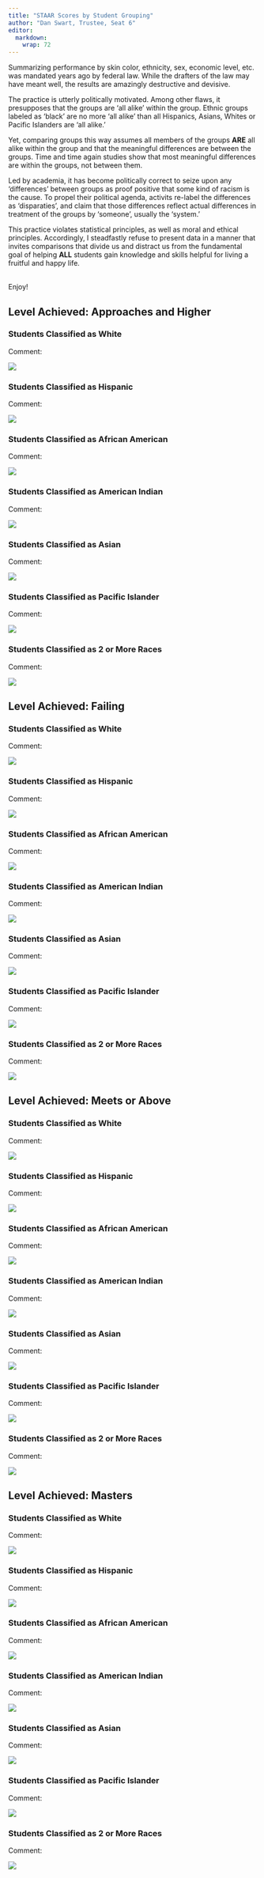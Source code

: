 ```yaml
---
title: "STAAR Scores by Student Grouping"
author: "Dan Swart, Trustee, Seat 6"
editor: 
  markdown: 
    wrap: 72
---
```


Summarizing performance by skin color, ethnicity, sex, economic level,
etc. was mandated years ago by federal law. While the drafters of the
law may have meant well, the results are amazingly destructive and
devisive.

The practice is utterly politically motivated. Among other flaws, it
presupposes that the groups are 'all alike' within the group. Ethnic
groups labeled as 'black' are no more 'all alike' than all Hispanics,
Asians, Whites or Pacific Islanders are 'all alike.'

Yet, comparing groups this way assumes all members of the groups **ARE**
all alike within the group and that the meaningful differences are
between the groups. Time and time again studies show that most
meaningful differences are within the groups, not between them.

Led by academia, it has become politically correct to seize upon any
'differences' between groups as proof positive that some kind of racism
is the cause. To propel their political agenda, activits re-label the
differences as 'disparaties', and claim that those differences reflect
actual differences in treatment of the groups by 'someone', usually the
'system.'

This practice violates statistical principles, as well as moral and
ethical principles. Accordingly, I steadfastly refuse to present data in
a manner that invites comparisons that divide us and distract us from
the fundamental goal of helping **ALL** students gain knowledge and
skills helpful for living a fruitful and happy life.

\vspace{0.5in}

<br> Enjoy!

\clearpage

## Level Achieved: Approaches and Higher

### Students Classified as White

Comment:

![](png_Standardized_Scores/Standardized_ScoresWhitescoreAllApproaches_or_Above19952023.png)

\clearpage

### Students Classified as Hispanic

Comment:

![](png_Standardized_Scores/Standardized_ScoresHispanicscoreAllApproaches_or_Above19952023.png)

\clearpage

### Students Classified as African American

Comment:

![](png_Standardized_Scores/Standardized_ScoresAfricanAmericanscoreAllApproaches_or_Above19952023.png)

\clearpage

### Students Classified as American Indian

Comment:

![](png_Standardized_Scores/Standardized_ScoresAmericanIndianscoreAllApproaches_or_Above19952023.png)

\clearpage

### Students Classified as Asian

Comment:

![](png_Standardized_Scores/Standardized_ScoresAsianscoreAllApproaches_or_Above19952023.png)

\clearpage

### Students Classified as Pacific Islander

Comment:

![](png_Standardized_Scores/Standardized_ScoresPacificIslanderscoreAllApproaches_or_Above19952023.png)

\clearpage

### Students Classified as 2 or More Races

Comment:

![](png_Standardized_Scores/Standardized_Scores2orMoreRacesscoreAllApproaches_or_Above19952023.png)

\clearpage

## Level Achieved: Failing

### Students Classified as White

Comment:

![](png_Standardized_Scores/Standardized_ScoresWhitescoreAllFailing19952023.png)

\clearpage

### Students Classified as Hispanic

Comment:

![](png_Standardized_Scores/Standardized_ScoresHispanicscoreAllFailing19952023.png)

\clearpage

### Students Classified as African American

Comment:

![](png_Standardized_Scores/Standardized_ScoresAfricanAmericanscoreAllFailing19952023.png)

\clearpage

### Students Classified as American Indian

Comment:

![](png_Standardized_Scores/Standardized_ScoresAmericanIndianscoreAllFailing19952023.png)

\clearpage

### Students Classified as Asian

Comment:

![](png_Standardized_Scores/Standardized_ScoresAsianscoreAllFailing19952023.png)

\clearpage

### Students Classified as Pacific Islander

Comment:

![](png_Standardized_Scores/Standardized_ScoresPacificIslanderscoreAllFailing19952023.png)

\clearpage

### Students Classified as 2 or More Races

Comment:

![](png_Standardized_Scores/Standardized_Scores2orMoreRacesscoreAllFailing19952023.png)

\clearpage

## Level Achieved: Meets or Above

### Students Classified as White

Comment:

![](png_Standardized_Scores/Standardized_ScoresWhitescoreAllMeets_or_Above19952023.png)

\clearpage

### Students Classified as Hispanic

Comment:

![](png_Standardized_Scores/Standardized_ScoresHispanicscoreAllMeets_or_Above19952023.png)

\clearpage

### Students Classified as African American

Comment:

![](png_Standardized_Scores/Standardized_ScoresAfricanAmericanscoreAllMeets_or_Above19952023.png)

\clearpage

### Students Classified as American Indian

Comment:

![](png_Standardized_Scores/Standardized_ScoresAmericanIndianscoreAllMeets_or_Above19952023.png)

\clearpage

### Students Classified as Asian

Comment:

![](png_Standardized_Scores/Standardized_ScoresAsianscoreAllMeets_or_Above19952023.png)

\clearpage

### Students Classified as Pacific Islander

Comment:

![](png_Standardized_Scores/Standardized_ScoresPacificIslanderscoreAllMeets_or_Above19952023.png)

\clearpage

### Students Classified as 2 or More Races

Comment:

![](png_Standardized_Scores/Standardized_Scores2orMoreRacesscoreAllMeets_or_Above19952023.png)

\clearpage

## Level Achieved: Masters

### Students Classified as White

Comment:

![](png_Standardized_Scores/Standardized_ScoresWhitescoreAllMasters19952023.png)

\clearpage

### Students Classified as Hispanic

Comment:

![](png_Standardized_Scores/Standardized_ScoresHispanicscoreAllMasters19952023.png)

\clearpage

### Students Classified as African American

Comment:

![](png_Standardized_Scores/Standardized_ScoresAfricanAmericanscoreAllMasters19952023.png)

\clearpage

### Students Classified as American Indian

Comment:

![](png_Standardized_Scores/Standardized_ScoresAmericanIndianscoreAllMasters19952023.png)

\clearpage

### Students Classified as Asian

Comment:

![](png_Standardized_Scores/Standardized_ScoresAsianscoreAllMasters19952023.png)

\clearpage

### Students Classified as Pacific Islander

Comment:

![](png_Standardized_Scores/Standardized_ScoresPacificIslanderscoreAllMasters19952023.png)

\clearpage

### Students Classified as 2 or More Races

Comment:

![](png_Standardized_Scores/Standardized_Scores2orMoreRacesscoreAllMasters19952023.png)
